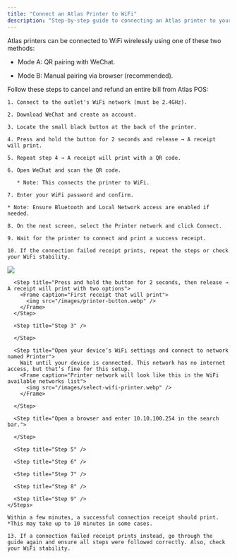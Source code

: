 ```yaml
---
title: "Connect an Atlas Printer to WiFi"
description: "Step-by-step guide to connecting an Atlas printer to your WiFi network using manual pairing or QR pairing with WeChat."
---
```


Atlas printers can be connected to WiFi wirelessly using one of these two methods:

* Mode A: QR pairing with WeChat.

* Mode B: Manual pairing via browser (recommended).

<AccordionGroup>
  <Accordion title="Mode A: QR pairing with WeChat" defaultOpen={false}>
    Follow these steps to cancel and refund an entire bill from Atlas POS:

    1. Connect to the outlet's WiFi network (must be 2.4GHz).

    2. Download WeChat and create an account.

    3. Locate the small black button at the back of the printer.

    4. Press and hold the button for 2 seconds and release → A receipt will print.

    5. Repeat step 4 → A receipt will print with a QR code.

    6. Open WeChat and scan the QR code.

       * Note: This connects the printer to WiFi.

    7. Enter your WiFi password and confirm.

    * Note: Ensure Bluetooth and Local Network access are enabled if needed.

    8. On the next screen, select the Printer network and click Connect.

    9. Wait for the printer to connect and print a success receipt.

    10. If the connection failed receipt prints, repeat the steps or check your WiFi stability.
  </Accordion>

  <Accordion title="Mode B: Manual pairing via browser (use phone, tablet, or laptop)" defaultOpen={true}>
    <Steps>
      <Step title="With the printer powered on, locate the small black button at the back of the printer">
        <Frame caption="Button is very small — see the image above">
          <img src="/images/printer-button.webp" />
        </Frame>
      </Step>

      <Step title="Press and hold the button for 2 seconds, then release → A receipt will print with two options">
        <Frame caption="First receipt that will print">
          <img src="/images/printer-button.webp" />
        </Frame>
      </Step>

      <Step title="Step 3" />

      </Step>

      <Step title="Open your device’s WiFi settings and connect to network named Printer">
        Wait until your device is connected. This network has no internet access, but that’s fine for this setup.
        <Frame caption="Printer network will look like this in the WiFi available networks list">
          <img src="/images/select-wifi-printer.webp" />
        </Frame>

      </Step>

      <Step title="Open a browser and enter 10.10.100.254 in the search bar.">

      </Step>

      <Step title="Step 5" />

      <Step title="Step 6" />

      <Step title="Step 7" />

      <Step title="Step 8" />

      <Step title="Step 9" />
    </Steps>

    Within a few minutes, a successful connection receipt should print.		*This may take up to 10 minutes in some cases.

    13. If a connection failed receipt prints instead, go through the guide again and ensure all steps were followed correctly. Also, check your WiFi stability.
  </Accordion>
</AccordionGroup>